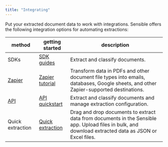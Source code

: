 ```yaml
---
title: "Integrating"
---
```


Put your extracted document data to work with integrations. Sensible offers the following integration options for automating extractions:

| method                                 | getting started                                 | description                                                                                                                                           |
| -------------------------------------- | ----------------------------------------------- | ----------------------------------------------------------------------------------------------------------------------------------------------------- |
| SDKs                                   | [SDK guides](/integrations/sdk-guides)                  | Extract and classify documents.                                                                                                                       |
| [Zapier](/integrations/zapier/index-zapier)                 | [Zapier tutorial](/integrations/zapier/zapier-getting-started) | Transform data in PDFs and other document file types into emails, databases, Google sheets, and other Zapier-supported destinations.                  |
| [API](/api-reference/choosing-an-endpoint) | [API quickstart](/integrations/quickstart)              | Extract and classify documents and manage extraction configuration.                                                                                   |
| Quick extraction                       | [Quick extraction](/integrations/quick-extraction/index-quick-extraction)      | Drag and drop documents to extract data from documents in the Sensible app. Upload files in bulk, and download extracted data as JSON or Excel files. |
